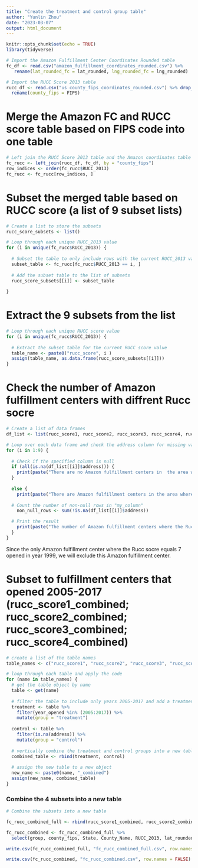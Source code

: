 ---
title: "Create the treatment and control group table"
author: "Yunlin Zhou"
date: "2023-03-07"
output: html_document
---

```{r setup, include=FALSE}
knitr::opts_chunk$set(echo = TRUE)
library(tidyverse)
```


```{r}
# Import the Amazon Fulfillment Center Coordinates Rounded table
fc_df <- read.csv("amazon_fulfillment_coordinates_rounded.csv") %>%
   rename(lat_rounded_fc = lat_rounded, lng_rounded_fc = lng_rounded)

# Import the RUCC Score 2013 table
rucc_df <- read.csv("us_county_fips_coordinates_rounded.csv") %>% drop_na(RUCC_2013) %>%
  rename(county_fips = FIPS)

```

# Merge the Amazon FC and RUCC score table based on FIPS code into one table

```{r}
# Left join the RUCC Score 2013 table and the Amazon coordinates table
fc_rucc <- left_join(rucc_df, fc_df, by = "county_fips")
row_indices <- order(fc_rucc$RUCC_2013)
fc_rucc <- fc_rucc[row_indices, ]
```

# Subset the merged table based on RUCC score (a list of 9 subset lists)

```{r}
# Create a list to store the subsets
rucc_score_subsets <- list()

# Loop through each unique RUCC_2013 value
for (i in unique(fc_rucc$RUCC_2013)) {
  
  # Subset the table to only include rows with the current RUCC_2013 value
  subset_table <- fc_rucc[fc_rucc$RUCC_2013 == i, ]
  
  # Add the subset table to the list of subsets
  rucc_score_subsets[[i]] <- subset_table
  
}

```

# Extract the 9 subsets from the list

```{r}
# Loop through each unique RUCC score value
for (i in unique(fc_rucc$RUCC_2013)) {
  
  # Extract the subset table for the current RUCC score value
  table_name <- paste0("rucc_score", i )
  assign(table_name, as.data.frame(rucc_score_subsets[[i]]))
}

```

# Check the number of Amazon fulfillment centers with diffrent Rucc socre

```{r}
# Create a list of data frames
df_list <- list(rucc_score1, rucc_score2, rucc_score3, rucc_score4, rucc_score5, rucc_score6, rucc_score7, rucc_score8, rucc_score9)

# Loop over each data frame and check the address column for missing values
for (i in 1:9) {
  
  # Check if the specified column is null
  if (all(is.na(df_list[[i]]$address))) {
    print(paste("There are no Amazon fulfillment centers in  the area where the Rucc socre equals", i, "."))
  } 
  
  else {
    print(paste("There are Amazon fulfillment centers in the area where the Rucc socre equals", i, "."))
    
  # Count the number of non-null rows in "my_column"
    non_null_rows <- sum(!is.na(df_list[[i]]$address))

  # Print the result
    print(paste("The number of Amazon fulfillment centers where the Rucc socre equals", i, "is", non_null_rows))
  }
}

```

Since the only Amazon fulfillment center where the Rucc socre equals 7 opened in year 1999, we will exclude this Amazon fulfillment center.

#	Subset to fulfillment centers that opened 2005-2017 (rucc_score1_combined; rucc_score2_combined; rucc_score3_combined; rucc_score4_combined)

```{r}
# create a list of the table names
table_names <- c("rucc_score1", "rucc_score2", "rucc_score3", "rucc_score4")

# loop through each table and apply the code
for (name in table_names) {
  # get the table object by name
  table <- get(name)
  
  # filter the table to include only years 2005-2017 and add a treatment/control column
  treatment <- table %>%
    filter(year_opened %in% (2005:2017)) %>%
    mutate(group = "treatment")
  
  control <- table %>%
    filter(is.na(address)) %>%
    mutate(group = "control")
  
  # vertically combine the treatment and control groups into a new table
  combined_table <- rbind(treatment, control)
  
  # assign the new table to a new object
  new_name <- paste0(name, "_combined")
  assign(new_name, combined_table)
}

```

### Combine the 4 subsets into a new table

```{r}
# Combine the subsets into a new table

fc_rucc_combined_full <- rbind(rucc_score1_combined, rucc_score2_combined, rucc_score3_combined, rucc_score4_combined)

fc_rucc_combined <- fc_rucc_combined_full %>%
  select(group, county_fips, State, County_Name, RUCC_2013, lat_rounded, lng_rounded, oc_formatted, lat_rounded_fc, lng_rounded_fc)

write.csv(fc_rucc_combined_full, "fc_rucc_combined_full.csv", row.names = FALSE)

write.csv(fc_rucc_combined, "fc_rucc_combined.csv", row.names = FALSE)
```

